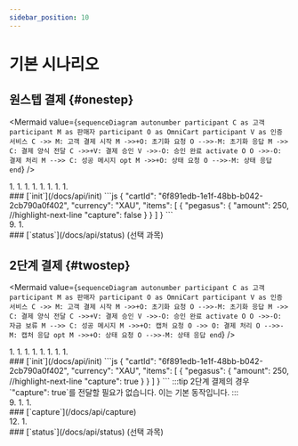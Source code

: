 ```yaml
---
sidebar_position: 10
---
```


# 기본 시나리오

## 원스텝 결제 {#onestep}

<Mermaid
  value={`
    sequenceDiagram
      autonumber
        participant C as 고객
        participant M as 판매자
        participant O as OmniCart
        participant V as 인증 서비스
        C ->> M: 고객 결제 시작
        M ->>+O: 초기화 요청
        O -->>-M: 초기화 응답
        M ->> C: 결제 양식 전달
        C ->>+V: 결제 승인
        V ->>-O: 승인 완료
      activate O
        O ->>-O: 결제 처리
        M -->> C: 성공 메시지
      opt
        M ->>+O: 상태 요청
        O -->>-M: 상태 응답
      end
  `}
/>

<div class="container">
  <div class="row">
    <div class="col col--6">
      1. <CustomerBeginsPayment />
      1. <InitRequest />
      1. <InitResponse />
      1. <PaymentFormDelivery />
      1. <PaymentAuthorization />
      1. <Authorized />
      1. <Payment />
      1. <SuccessMessage />
    </div>
    <div class="col col--6">
    ### [`init`](/docs/api/init)
      <Tabs>
        <TabItem value="요청">
          ```js
          {
            "cartId": "6f891edb-1e1f-48bb-b042-2cb790a0f402",
            "currency": "XAU",
            "items": [
              {
                "pegasus": {
                  "amount": 250,
          //highlight-next-line
                  "capture": false
                }
              }
            ]
          }
          ```
        </TabItem>
        <TabItem value="응답">
          <InitResSuccess />
        </TabItem>
      </Tabs>
    </div>
  </div>
</div>
<div class="container">
  <div class="row">
    <div class="col col--6">
      9. <StatusRequest />
      1. <StatusResponse />
    </div>
    <div class="col col--6">
      ### [`status`](/docs/api/status) (선택 과목)
      <Tabs>
        <TabItem value="요청">
          <StatusReq />
        </TabItem>
        <TabItem value="응답">
          <StatusResPegasusCompleted />
        </TabItem>
      </Tabs>
    </div>
  </div>
</div>

## 2단계 결제 {#twostep}

<Mermaid
  value={`
    sequenceDiagram
      autonumber
        participant C as 고객
        participant M as 판매자
        participant O as OmniCart
        participant V as 인증 서비스
        C ->> M: 고객 결제 시작
        M ->>+O: 초기화 요청
        O -->>-M: 초기화 응답
        M ->> C: 결제 양식 전달
        C ->>+V: 결제 승인
        V ->>-O: 승인 완료
      activate O
        O ->>-O: 자금 보류
        M -->> C: 성공 메시지
        M ->>+O: 캡처 요청
        O ->> O: 결제 처리
        O -->>-M: 캡처 응답
      opt
        M ->>+O: 상태 요청
        O -->>-M: 상태 응답
      end
  `}
/>

<div class="container">
  <div class="row">
    <div class="col col--6">
      1. <CustomerBeginsPayment />
      1. <InitRequest />
      1. <InitResponse />
      1. <PaymentFormDelivery />
      1. <PaymentAuthorization />
      1. <Authorized />
      1. <FundsOnHold />
      1. <SuccessMessage />
    </div>
    <div class="col col--6">
      ### [`init`](/docs/api/init)
      <Tabs>
        <TabItem value="요청">
          ```js
          {
            "cartId": "6f891edb-1e1f-48bb-b042-2cb790a0f402",
            "currency": "XAU",
            "items": [
              {
                "pegasus": {
                  "amount": 250,
                    //highlight-next-line
                  "capture": true
                }
              }
            ]
          }
          ```
          :::tip
          2단계 결제의 경우 `"capture": true`를 전달할 필요가 없습니다. 이는 기본 동작입니다.
          :::
        </TabItem>
        <TabItem value="응답">
          <InitResSuccess />
        </TabItem>
      </Tabs>
    </div>
  </div>
</div>
<div class="container">
  <div class="row">
    <div class="col col--6">
      9. <CaptureRequest />
      1. <Payment />
      1. <CaptureResponse />
    </div>
    <div class="col col--6">
      ### [`capture`](/docs/api/capture)
      <Tabs>
        <TabItem value="요청">
          <CartIdOnlyReq />
        </TabItem>
        <TabItem value="응답">
          <PegasusItemResSuccess />
        </TabItem>
      </Tabs>
    </div>
  </div>
</div>
<div class="container">
  <div class="row">
    <div class="col col--6">
      12. <StatusRequest />
      1. <StatusResponse />
    </div>
    <div class="col col--6">
      ### [`status`](/docs/api/status) (선택 과목)
      <Tabs>
        <TabItem value="요청">
          <StatusReq />
        </TabItem>
        <TabItem value="응답">
          <StatusResPegasusCompleted />
        </TabItem>
      </Tabs>
    </div>
  </div>
</div>

<!-- imports -->



